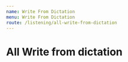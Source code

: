 ```yaml
---
name: Write From Dictation
menu: Write From Dictation
route: /listening/all-write-from-dictation
---
```



# All Write from dictation



<WriteFromDictationAll
  start={1}
  total={100}
  data={WriteFromDictationDataFrom0To100}
/>

<WriteFromDictationAll
  start={101}
  total={100}
  data={WriteFromDictationDataFrom101To200}
/>


<WriteFromDictationAll
  start={201}
  total={100}
  data={WriteFromDictationDataFrom201To300}
/>

<WriteFromDictationAll
  start={301}
  total={100}
  data={WriteFromDictationDataFrom301To400}
/>

<WriteFromDictationAll
  start={401}
  total={100}
  data={WriteFromDictationDataFrom401To500}
/>